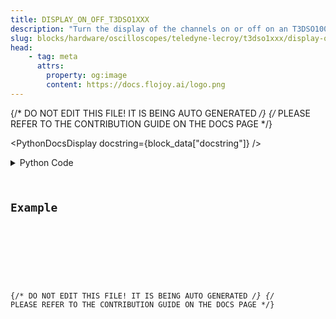 ```yaml
---
title: DISPLAY_ON_OFF_T3DSO1XXX
description: "Turn the display of the channels on or off on an T3DSO1000(A)-2000 oscilloscope."
slug: blocks/hardware/oscilloscopes/teledyne-lecroy/t3dso1xxx/display-on-off-t3dso1xxx
head:
    - tag: meta
      attrs:
        property: og:image
        content: https://docs.flojoy.ai/logo.png
---
```


{/* DO NOT EDIT THIS FILE! IT IS BEING AUTO GENERATED */}
{/* PLEASE REFER TO THE CONTRIBUTION GUIDE ON THE DOCS PAGE */}


<PythonDocsDisplay docstring={block_data["docstring"]} />
<details>
<summary>Python Code</summary>



<Code code={pythonCode} lang="py" wrap theme="dracula" />

[Find this Flojoy Block on GitHub](https://github.com/flojoy-ai/blocks/blob/main/blocks/HARDWARE/OSCILLOSCOPES/TELEDYNE_LECROY/T3DSO1XXX/DISPLAY_ON_OFF_T3DSO1XXX/DISPLAY_ON_OFF_T3DSO1XXX.py)

</details>

## Example


<GetHelpWidget />


<AppDisplay app={app} blockName="DISPLAY_ON_OFF_T3DSO1XXX" client:visible />


<Example />

{/* DO NOT EDIT THIS FILE! IT IS BEING AUTO GENERATED */}
{/* PLEASE REFER TO THE CONTRIBUTION GUIDE ON THE DOCS PAGE */}

